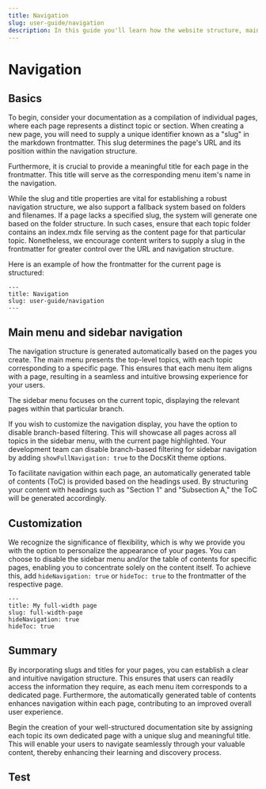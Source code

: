 ```yaml
---
title: Navigation
slug: user-guide/navigation
description: In this guide you'll learn how the website structure, main menu, and sidebar navigation works in DocsKit
---
```


# Navigation 

## Basics

To begin, consider your documentation as a compilation of individual pages, where each page represents a distinct topic or section. When creating a new page, you will need to supply a unique identifier known as a "slug" in the markdown frontmatter. This slug determines the page's URL and its position within the navigation structure.

Furthermore, it is crucial to provide a meaningful title for each page in the frontmatter. This title will serve as the corresponding menu item's name in the navigation.

While the slug and title properties are vital for establishing a robust navigation structure, we also support a fallback system based on folders and filenames. If a page lacks a specified slug, the system will generate one based on the folder structure. In such cases, ensure that each topic folder contains an index.mdx file serving as the content page for that particular topic. Nonetheless, we encourage content writers to supply a slug in the frontmatter for greater control over the URL and navigation structure.

Here is an example of how the frontmatter for the current page is structured:  
```frontmatter
---
title: Navigation
slug: user-guide/navigation
---
```

## Main menu and sidebar navigation

The navigation structure is generated automatically based on the pages you create. The main menu presents the top-level topics, with each topic corresponding to a specific page. This ensures that each menu item aligns with a page, resulting in a seamless and intuitive browsing experience for your users.

The sidebar menu focuses on the current topic, displaying the relevant pages within that particular branch.

If you wish to customize the navigation display, you have the option to disable branch-based filtering. This will showcase all pages across all topics in the sidebar menu, with the current page highlighted. Your development team can disable branch-based filtering for sidebar navigation by adding `showFullNavigation: true` to the DocsKit theme options.

To facilitate navigation within each page, an automatically generated table of contents (ToC) is provided based on the headings used. By structuring your content with headings such as "Section 1" and "Subsection A," the ToC will be generated accordingly.

## Customization

We recognize the significance of flexibility, which is why we provide you with the option to personalize the appearance of your pages. You can choose to disable the sidebar menu and/or the table of contents for specific pages, enabling you to concentrate solely on the content itself. To achieve this, add `hideNavigation: true` or `hideToc: true` to the frontmatter of the respective page.
```frontmatter
---
title: My full-width page
slug: full-width-page
hideNavigation: true
hideToc: true
```

## Summary

By incorporating slugs and titles for your pages, you can establish a clear and intuitive navigation structure. This ensures that users can readily access the information they require, as each menu item corresponds to a dedicated page. Furthermore, the automatically generated table of contents enhances navigation within each page, contributing to an improved overall user experience.

Begin the creation of your well-structured documentation site by assigning each topic its own dedicated page with a unique slug and meaningful title. This will enable your users to navigate seamlessly through your valuable content, thereby enhancing their learning and discovery process.

## Test
